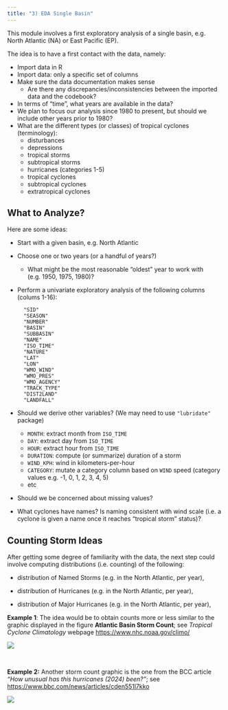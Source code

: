 ```yaml
---
title: "3) EDA Single Basin"
---
```


This module involves a first exploratory analysis of a single basin, e.g. 
North Atlantic (NA) or East Pacific (EP).

The idea is to have a first contact with the data, namely:

- Import data in R
- Import data: only a specific set of columns
- Make sure the data documentation makes sense
    + Are there any discrepancies/inconsistencies between the imported data and
    the codebook?
- In terms of "time", what years are available in the data?
- We plan to focus our analysis since 1980 to present, but should we include other years prior to 1980?
- What are the different types (or classes) of tropical cyclones (terminology):
    + disturbances
    + depressions
    + tropical storms
    + subtropical storms
    + hurricanes (categories 1-5)
    + tropical cyclones
    + subtropical cyclones
    + extratropical cyclones
    

## What to Analyze?

Here are some ideas:

- Start with a given basin, e.g. North Atlantic
- Choose one or two years (or a handful of years?)
  + What might be the most reasonable "oldest" year to work with (e.g. 1950, 1975, 1980)? 
- Perform a univariate exploratory analysis of the following columns (colums 1-16):

    ```
      "SID"
      "SEASON"
      "NUMBER"
      "BASIN"
      "SUBBASIN"
      "NAME"
      "ISO_TIME"
      "NATURE"
      "LAT"
      "LON"
      "WMO_WIND"
      "WMO_PRES"
      "WMO_AGENCY"
      "TRACK_TYPE"
      "DIST2LAND"
      "LANDFALL"
    ```

- Should we derive other variables? (We may need to use `"lubridate"` package)
  + `MONTH`: extract month from `ISO_TIME`
  + `DAY`: extract day from `ISO_TIME`
  + `HOUR`: extract hour from `ISO_TIME`
  + `DURATION`: compute (or summarize) duration of a storm
  + `WIND_KPH`: wind in kilometers-per-hour
  + `CATEGORY`: mutate a category column based on `WIND` speed (category values e.g. -1, 0, 1, 2, 3, 4, 5)
  + etc
  
- Should we be concerned about missing values?

- What cyclones have names? Is naming consistent with wind scale (i.e. a cyclone is given a name once it reaches "tropical storm" status)?



## Counting Storm Ideas

After getting some degree of familiarity with the data, the next step could 
involve computing distributions (i.e. counting) of the following:

- distribution of Named Storms (e.g. in the North Atlantic, per year),

- distribution of Hurricanes (e.g. in the North Atlantic, per year), 

- distribution of Major Hurricanes (e.g. in the North Atlantic, per year),

__Example 1__: The idea would be to obtain counts more or less similar to the 
graphic displayed in the figure __Atlantic Basin Storm Count__; see 
_Tropical Cyclone Climatology_ webpage <a href="https://www.nhc.noaa.gov/climo/" target="_blank">https://www.nhc.noaa.gov/climo/</a>


![](images/atlantic-storm-count.jpg)

\

__Example 2:__ Another storm count graphic is the one from the BCC article 
_"How unusual has this hurricanes (2024) been?"_; see <a href="https://www.bbc.com/news/articles/cden551l7kko" target="_blank">https://www.bbc.com/news/articles/cden551l7kko</a>

![](images/atlantic-named-storms-1990-2024.png)

